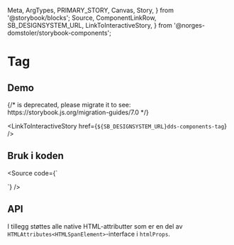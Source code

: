   Meta,
  ArgTypes,
  PRIMARY_STORY,
  Canvas,
  Story,
} from '@storybook/blocks';
  Source,
  ComponentLinkRow,
  SB_DESIGNSYSTEM_URL,
  LinkToInteractiveStory,
} from '@norges-domstoler/storybook-components';

<Meta of={TagStories} />

# Tag

<ComponentLinkRow
  docsHref="https://design.domstol.no/987b33f71/p/19eec4-tag"
  figmaHref="https://www.figma.com/file/ewqSDmkgqDQ5PyOsRp4V5b/?node-id=7766%3A151028"
  githubHref="https://github.com/domstolene/designsystem/tree/master/components/src/components/Tag"
/>

## Demo

<Canvas>
  {/* <Story id="dds-components-tag--default" /> is deprecated, please migrate it to <Story of={referenceToStory} /> see: https://storybook.js.org/migration-guides/7.0 */}

  <Story id="dds-components-tag--default" />
</Canvas>

<LinkToInteractiveStory href={`${SB_DESIGNSYSTEM_URL}dds-components-tag`} />

## Bruk i koden

<Source
  code={`

<Tag text="status" />
`} />

## API

<ArgTypes of={PRIMARY_STORY} />

I tillegg støttes alle native HTML-attributter som er en del av `HTMLAttributes<HTMLSpanElement>`-interface i `htmlProps`.
